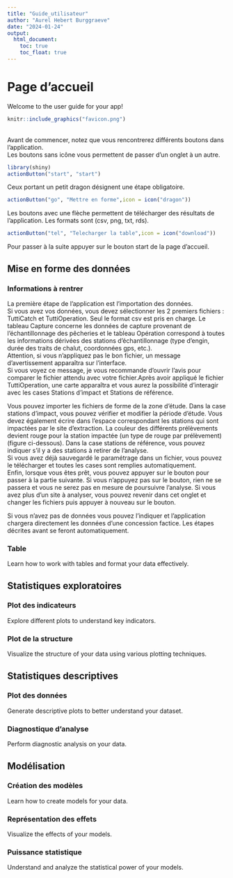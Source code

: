 ```yaml
---
title: "Guide_utilisateur"
author: "Aurel Hebert Burggraeve"
date: "2024-01-24"
output:   
  html_document:
    toc: true
    toc_float: true
---
```


# Page d'accueil

Welcome to the user guide for your app! <br>
```r
knitr::include_graphics("favicon.png")
```
<br>Avant de commencer, notez que vous rencontrerez différents boutons dans l'application.
<br>Les boutons sans icône vous permettent de passer d'un onglet à un autre.
```r
library(shiny)
actionButton("start", "start")
```

Ceux portant un petit dragon désignent une étape obligatoire.
```r
actionButton("go", "Mettre en forme",icon = icon("dragon"))
```
Les boutons avec une flèche permettent de télécharger des résultats de l'application. Les formats sont (csv, png, txt, rds).
```r
actionButton("tel", "Telecharger la table",icon = icon("download"))
```
Pour passer à la suite appuyer sur le bouton start de la page d'accueil.

## Mise en forme des données

### Informations à rentrer

La première étape de l'application est l'importation des données.<br> 
Si vous avez vos données, vous devez sélectionner les 2 premiers fichiers : TuttiCatch et TuttiOperation. Seul le format csv est pris en charge. Le tableau Capture concerne les données de capture provenant de l'échantillonnage des pêcheries et le tableau Opération correspond à toutes les informations dérivées des stations d'échantillonnage (type d'engin, durée des traits de chalut, coordonnées gps, etc.).<br>
Attention, si vous n'appliquez pas le bon fichier, un message d'avertissement apparaîtra sur l'interface.<br>
Si vous voyez ce message, je vous recommande d'ouvrir l'avis pour comparer le fichier attendu avec votre fichier.Après avoir appliqué le fichier TuttiOperation, une carte apparaîtra et vous aurez la possibilité d'interagir avec les cases Stations d'impact et Stations de référence.

Vous pouvez importer les fichiers de forme de la zone d'étude. Dans la case stations d'impact, vous pouvez vérifier et modifier la période d'étude. Vous devez également écrire dans l'espace correspondant les stations qui sont impactées par le site d'extraction. La couleur des différents prélèvements devient rouge pour la station impactée (un type de rouge par prélèvement) (figure ci-dessous). Dans la case stations de référence, vous pouvez indiquer s'il y a des stations à retirer de l'analyse.<br>
Si vous avez déjà sauvegardé le paramétrage dans un fichier, vous pouvez le télécharger et toutes les cases sont remplies automatiquement.<br>
Enfin, lorsque vous êtes prêt, vous pouvez appuyer sur le bouton pour passer à la partie suivante. Si vous n'appuyez pas sur le bouton, rien ne se passera et vous ne serez pas en mesure de poursuivre l'analyse. Si vous avez plus d'un site à analyser, vous pouvez revenir dans cet onglet et changer les fichiers puis appuyer à nouveau sur le bouton.<br>

Si vous n'avez pas de données vous pouvez l'indiquer et l'application chargera directement les données d'une concession factice.
Les étapes décrites avant se feront automatiquement.

### Table

Learn how to work with tables and format your data effectively.

## Statistiques exploratoires

### Plot des indicateurs

Explore different plots to understand key indicators.

### Plot de la structure

Visualize the structure of your data using various plotting techniques.

## Statistiques descriptives

### Plot des données

Generate descriptive plots to better understand your dataset.

### Diagnostique d'analyse

Perform diagnostic analysis on your data.

## Modélisation

### Création des modèles

Learn how to create models for your data.

### Représentation des effets

Visualize the effects of your models.

### Puissance statistique

Understand and analyze the statistical power of your models.
